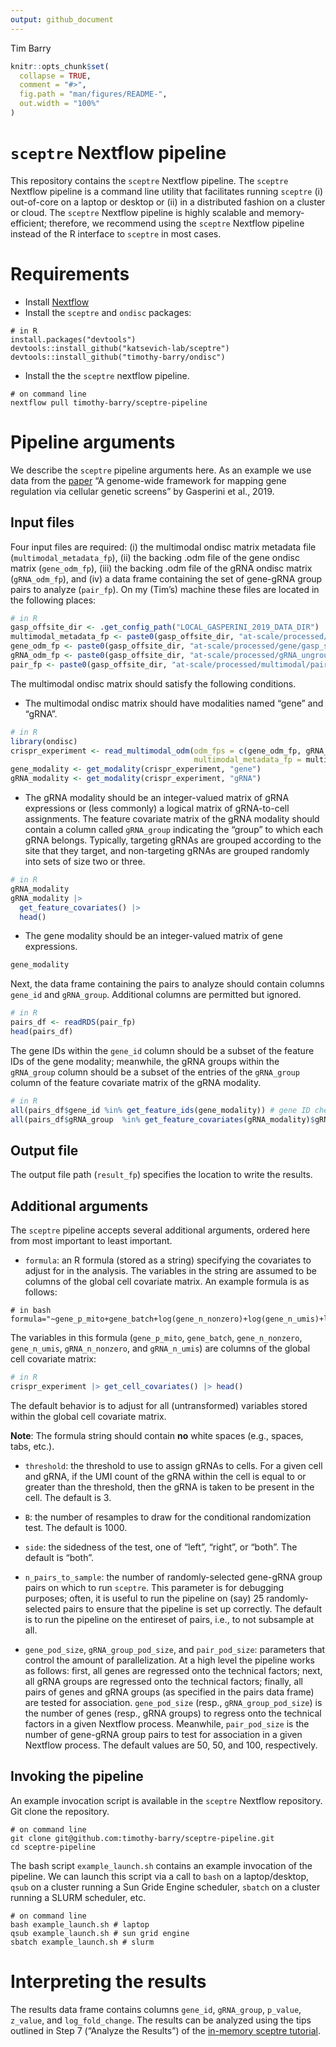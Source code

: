 ```yaml
---
output: github_document
---
```


Tim Barry

<!-- README.md is generated from README.Rmd. Please edit that file -->

```r
knitr::opts_chunk$set(
  collapse = TRUE,
  comment = "#>",
  fig.path = "man/figures/README-",
  out.width = "100%"
)
```

# `sceptre` Nextflow pipeline

This repository contains the `sceptre` Nextflow pipeline. The `sceptre` Nextflow pipeline is a command line utility that facilitates running `sceptre` (i) out-of-core on a laptop or desktop or (ii) in a distributed fashion on a cluster or cloud. The `sceptre` Nextflow pipeline is highly scalable and memory-efficient; therefore, we recommend using the `sceptre` Nextflow pipeline instead of the R interface to `sceptre` in most cases.

# Requirements

-   Install [Nextflow](https://www.nextflow.io/)
-   Install the `sceptre` and `ondisc` packages:

<!-- -->

    # in R
    install.packages("devtools")
    devtools::install_github("katsevich-lab/sceptre")
    devtools::install_github("timothy-barry/ondisc")

-   Install the the `sceptre` nextflow pipeline.

<!-- -->

    # on command line 
    nextflow pull timothy-barry/sceptre-pipeline

# Pipeline arguments

We describe the `sceptre` pipeline arguments here. As an example we use data from the [paper](https://www.sciencedirect.com/science/article/pii/S009286741831554X) “A genome-wide framework for mapping gene regulation via cellular genetic screens” by Gasperini et al., 2019.

## Input files

Four input files are required: (i) the multimodal ondisc matrix metadata file (`multimodal_metadata_fp`), (ii) the backing .odm file of the gene ondisc matrix (`gene_odm_fp`), (iii) the backing .odm file of the gRNA ondisc matrix (`gRNA_odm_fp`), and (iv) a data frame containing the set of gene-gRNA group pairs to analyze (`pair_fp`). On my (Tim's) machine these files are located in the following places:

```r
# in R
gasp_offsite_dir <- .get_config_path("LOCAL_GASPERINI_2019_DATA_DIR")
multimodal_metadata_fp <- paste0(gasp_offsite_dir, "at-scale/processed/multimodal/multimodal_metadata.rds")
gene_odm_fp <- paste0(gasp_offsite_dir, "at-scale/processed/gene/gasp_scale_gene_expressions.odm")
gRNA_odm_fp <- paste0(gasp_offsite_dir, "at-scale/processed/gRNA_ungrouped/gasp_scale_gRNA_counts_ungrouped.odm")
pair_fp <- paste0(gasp_offsite_dir, "at-scale/processed/multimodal/pairs.rds")
```

The multimodal ondisc matrix should satisfy the following conditions.

-   The multimodal ondisc matrix should have modalities named "gene" and "gRNA".

```r
# in R
library(ondisc)
crispr_experiment <- read_multimodal_odm(odm_fps = c(gene_odm_fp, gRNA_odm_fp),
                                         multimodal_metadata_fp = multimodal_metadata_fp)
gene_modality <- get_modality(crispr_experiment, "gene")
gRNA_modality <- get_modality(crispr_experiment, "gRNA")
```

-   The gRNA modality should be an integer-valued matrix of gRNA expressions or (less commonly) a logical matrix of gRNA-to-cell assignments. The feature covariate matrix of the gRNA modality should contain a column called `gRNA_group` indicating the "group" to which each gRNA belongs. Typically, targeting gRNAs are grouped according to the site that they target, and non-targeting gRNAs are grouped randomly into sets of size two or three.

```r
# in R
gRNA_modality
gRNA_modality |>
  get_feature_covariates() |>
  head()
```

-   The gene modality should be an integer-valued matrix of gene expressions.

```r
gene_modality
```

Next, the data frame containing the pairs to analyze should contain columns `gene_id` and `gRNA_group`. Additional columns are permitted but ignored.

```r
# in R
pairs_df <- readRDS(pair_fp)
head(pairs_df)
```

The gene IDs within the `gene_id` column should be a subset of the feature IDs of the gene modality; meanwhile, the gRNA groups within the `gRNA_group` column should be a subset of the entries of the `gRNA_group` column of the feature covariate matrix of the gRNA modality.

```r
# in R
all(pairs_df$gene_id %in% get_feature_ids(gene_modality)) # gene ID check
all(pairs_df$gRNA_group  %in% get_feature_covariates(gRNA_modality)$gRNA_group) # gRNA group check
```

## Output file

The output file path (`result_fp`) specifies the location to write the results.

## Additional arguments

The `sceptre` pipeline accepts several additional arguments, ordered here from most important to least important.

-   `formula`: an R formula (stored as a string) specifying the covariates to adjust for in the analysis. The variables in the string are assumed to be columns of the global cell covariate matrix. An example formula is as follows:

```{=html}
<!-- -->
```
    # in bash
    formula="~gene_p_mito+gene_batch+log(gene_n_nonzero)+log(gene_n_umis)+log(gRNA_n_nonzero)+log(gRNA_n_umis)"

The variables in this formula (`gene_p_mito`, `gene_batch`, `gene_n_nonzero`, `gene_n_umis`, `gRNA_n_nonzero`, and `gRNA_n_umis`) are columns of the global cell covariate matrix:

```r
# in R
crispr_experiment |> get_cell_covariates() |> head() 
```

The default behavior is to adjust for all (untransformed) variables stored within the global cell covariate matrix.

**Note**: The formula string should contain **no** white spaces (e.g., spaces, tabs, etc.).

-   `threshold`: the threshold to use to assign gRNAs to cells. For a given cell and gRNA, if the UMI count of the gRNA within the cell is equal to or greater than the threshold, then the gRNA is taken to be present in the cell. The default is 3.

-   `B`: the number of resamples to draw for the conditional randomization test. The default is 1000.

-   `side`: the sidedness of the test, one of "left", "right", or "both". The default is "both".

-   `n_pairs_to_sample`: the number of randomly-selected gene-gRNA group pairs on which to run `sceptre`. This parameter is for debugging purposes; often, it is useful to run the pipeline on (say) 25 randomly-selected pairs to ensure that the pipeline is set up correctly. The default is to run the pipeline on the entireset of pairs, i.e., to not subsample at all.

-   `gene_pod_size`, `gRNA_group_pod_size`, and `pair_pod_size`: parameters that control the amount of parallelization. At a high level the pipeline works as follows: first, all genes are regressed onto the technical factors; next, all gRNA groups are regressed onto the technical factors; finally, all pairs of genes and gRNA groups (as specified in the pairs data frame) are tested for association. `gene_pod_size` (resp., `gRNA_group_pod_size`) is the number of genes (resp., gRNA groups) to regress onto the technical factors in a given Nextflow process. Meanwhile, `pair_pod_size` is the number of gene-gRNA group pairs to test for association in a given Nextflow process. The default values are 50, 50, and 100, respectively.

## Invoking the pipeline

An example invocation script is available in the `sceptre` Nextflow repository. Git clone the repository.

    # on command line
    git clone git@github.com:timothy-barry/sceptre-pipeline.git
    cd sceptre-pipeline

The bash script `example_launch.sh` contains an example invocation of the pipeline. We can launch this script via a call to `bash` on a laptop/desktop, `qsub` on a cluster running a Sun Gride Engine scheduler, `sbatch` on a cluster running a SLURM scheduler, etc.

    # on command line
    bash example_launch.sh # laptop
    qsub example_launch.sh # sun grid engine
    sbatch example_launch.sh # slurm

# Interpreting the results

The results data frame contains columns `gene_id`, `gRNA_group`, `p_value`, `z_value`, and `log_fold_change`. The results can be analyzed using the tips outlined in Step 7 ("Analyze the Results") of the [in-memory sceptre tutorial](https://katsevich-lab.github.io/sceptre/articles/using_sceptre_v2.html).
